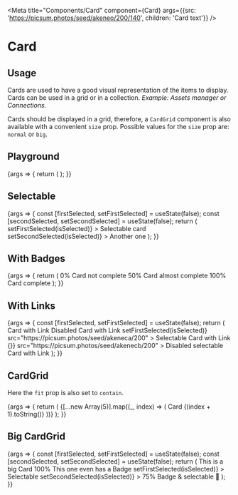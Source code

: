 
<Meta
  title="Components/Card"
  component={Card}
  args={{src: 'https://picsum.photos/seed/akeneo/200/140', children: 'Card text'}}
/>

# Card

## Usage

Cards are used to have a good visual representation of the items to display. Cards can be used in a grid or in a collection.
_Example: Assets manager or Connections._

Cards should be displayed in a grid, therefore, a `CardGrid` component is also available with a convenient `size` prop. Possible values for the `size` prop are: `normal` or `big`.

## Playground

<Canvas>
  <Story name="Standard">
    {args => {
      return (
        <CardGrid>
          <Card {...args} />
        </CardGrid>
      );
    }}
  </Story>
</Canvas>

<ArgsTable story="Standard" />

## Selectable

<Canvas>
  <Story name="Selectable">
    {args => {
      const [firstSelected, setFirstSelected] = useState(false);
      const [secondSelected, setSecondSelected] = useState(false);
      return (
        <CardGrid>
          <Card
            {...args}
            src="https://picsum.photos/seed/akened/200"
            isSelected={firstSelected}
            onSelect={isSelected => setFirstSelected(isSelected)}
          >
            Selectable card
          </Card>
          <Card
            {...args}
            src="https://picsum.photos/seed/akenee/200"
            isSelected={secondSelected}
            onSelect={isSelected => setSecondSelected(isSelected)}
          >
            Another one
          </Card>
        </CardGrid>
      );
    }}
  </Story>
</Canvas>

## With Badges

<Canvas>
  <Story name="With Badges">
    {args => {
      return (
        <CardGrid>
          <Card {...args} src="https://picsum.photos/seed/akenea/200">
            <Card.BadgeContainer>
              <Badge level="danger">0%</Badge>
            </Card.BadgeContainer>
            Card not complete
          </Card>
          <Card {...args} src="https://picsum.photos/seed/akeneb/200">
            <Card.BadgeContainer>
              <Badge level="warning">50%</Badge>
            </Card.BadgeContainer>
            Card almost complete
          </Card>
          <Card {...args} src="https://picsum.photos/seed/akenec/200">
            <Card.BadgeContainer>
              <Badge level="primary">100%</Badge>
            </Card.BadgeContainer>
            Card complete
          </Card>
        </CardGrid>
      );
    }}
  </Story>
</Canvas>

## With Links

<Canvas>
  <Story name="With Links">
    {args => {
      const [firstSelected, setFirstSelected] = useState(false);
      return (
        <CardGrid>
          <Card {...args} src="https://picsum.photos/seed/akeneaa/200">
            <Link href="https://www.youtube.com/watch?v=dQw4w9WgXcQ" target="_blank">
              Card with Link
            </Link>
          </Card>
          <Card {...args} disabled={true} src="https://picsum.photos/seed/akeneba/200">
            <Link href="https://www.youtube.com/watch?v=dQw4w9WgXcQ" target="_blank">
              Disabled Card with Link
            </Link>
          </Card>
          <Card
            {...args}
            isSelected={firstSelected}
            onSelect={isSelected => setFirstSelected(isSelected)}
            src="https://picsum.photos/seed/akeneca/200"
          >
            <Link href="https://www.youtube.com/watch?v=dQw4w9WgXcQ" target="_blank">
              Selectable Card with Link
            </Link>
          </Card>
          <Card
            {...args}
            disabled={true}
            isSelected={false}
            onSelect={() => {}}
            src="https://picsum.photos/seed/akenecb/200"
          >
            <Link href="https://www.youtube.com/watch?v=dQw4w9WgXcQ" target="_blank">
              Disabled selectable Card with Link
            </Link>
          </Card>
        </CardGrid>
      );
    }}
  </Story>
</Canvas>

## CardGrid

Here the `fit` prop is also set to `contain`.

<Canvas>
  <Story name="CardGrid">
    {args => {
      return (
        <CardGrid>
          {[...new Array(5)].map((_, index) => (
            <Card
              {...args}
              key={index}
              fit="contain"
              onClick={action('Clicked')}
              src={`https://picsum.photos/seed/akeneo${index}/${index % 2 === 0 ? 200 : 120}/${
                index % 2 === 0 ? 120 : 200
              }`}
            >
              Card {(index + 1).toString()}
            </Card>
          ))}
        </CardGrid>
      );
    }}
  </Story>
</Canvas>

## Big CardGrid

<Canvas>
  <Story name="Size">
    {args => {
      const [firstSelected, setFirstSelected] = useState(false);
      const [secondSelected, setSecondSelected] = useState(false);
      return (
        <CardGrid size="big">
          <Card {...args} src="https://picsum.photos/seed/akened/200">
            This is a big Card
          </Card>
          <Card {...args} src="https://picsum.photos/seed/akenee/200">
            <Card.BadgeContainer>
              <Badge level="primary">100%</Badge>
            </Card.BadgeContainer>
            This one even has a Badge
          </Card>
          <Card
            {...args}
            src="https://picsum.photos/seed/akenef/200"
            isSelected={firstSelected}
            onSelect={isSelected => setFirstSelected(isSelected)}
          >
            Selectable
          </Card>
          <Card
            {...args}
            src="https://picsum.photos/seed/akeneg/200"
            isSelected={secondSelected}
            onSelect={isSelected => setSecondSelected(isSelected)}
          >
            <Card.BadgeContainer>
              <Badge level="warning">75%</Badge>
            </Card.BadgeContainer>
            Badge &amp; selectable 🤩
          </Card>
        </CardGrid>
      );
    }}
  </Story>
</Canvas>

